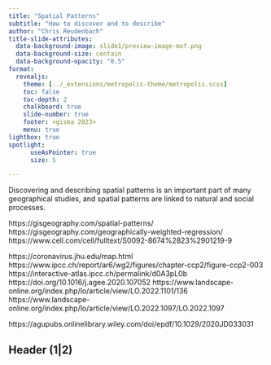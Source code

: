 ```yaml
---
title: "Spatial Patterns"
subtitle: "How to discover and to describe"
author: "Chris Reudenbach"
title-slide-attributes:
  data-background-image: slide1/preview-image-mof.png
  data-background-size: contain
  data-background-opacity: "0.5"
format:
  revealjs:
    theme: [../_extensions/metropolis-theme/metropolis.scss]
    toc: false
    toc-depth: 2
    chalkboard: true
    slide-number: true
    footer: <gisma 2023>
    menu: true
lightbox: true
spotlight:
      useAsPointer: true
      size: 5

---
```





Discovering and describing spatial patterns is an important part of many geographical studies, and spatial patterns are linked to natural and social processes.

https://gisgeography.com/spatial-patterns/
https://gisgeography.com/geographically-weighted-regression/
https://www.cell.com/cell/fulltext/S0092-8674%2823%2901219-9

https://coronavirus.jhu.edu/map.html
https://www.ipcc.ch/report/ar6/wg2/figures/chapter-ccp2/figure-ccp2-003
https://interactive-atlas.ipcc.ch/permalink/d0A3pL0b
https://doi.org/10.1016/j.agee.2020.107052
https://www.landscape-online.org/index.php/lo/article/view/LO.2022.1101/136
https://www.landscape-online.org/index.php/lo/article/view/LO.2022.1097/LO.2022.1097

https://agupubs.onlinelibrary.wiley.com/doi/epdf/10.1029/2020JD033031

## Header (1\|2)

